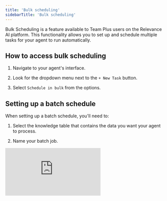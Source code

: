```yaml
---
title: 'Bulk scheduling'
sidebarTitle: 'Bulk scheduling'
---
```


Bulk Scheduling is a feature available to Team Plus users on the Relevance AI platform. This functionality allows you to set up and schedule multiple tasks for your agent to run automatically.

## How to access bulk scheduling

1. Navigate to your agent's interface.

2. Look for the dropdown menu next to the `+ New Task` button.

3. Select `Schedule in bulk` from the options.

## Setting up a batch schedule

When setting up a batch schedule, you'll need to:

1. Select the knowledge table that contains the data you want your agent to process.

2. Name your batch job.

<div
  style={{
    width: '100%',
    position: 'relative',
    paddingTop: '61.46%',
  }}>
  <iframe
    src="https://fast.wistia.com/embed/medias/13kb55siji"
    frameBorder="0"
    style={{
      position: 'absolute',
      top: 0,left: 0, width: '100%', height: '100%',
      borderRadius: '10px',
    }}/>
</div>

## Using the agent message template

The Agent Message template is where you define how your agent should interact with each entry in your knowledge table. This is done using a templating system that allows you to dynamically insert values from your table into the agent's instructions.

**Key points:**

- Double Brace Syntax: to insert values from your table, use double braces around the column name.

- Column Names: you can use any column from your selected knowledge table.

- Example Usage: if you have a column named "company" in your table, you could create a template like this: "Please analyze the performance of company based on the provided data."

## Using the cadence contract

A key feature of bulk scheduling is the cadence contract, which allows you to fine-tune how and when tasks are distributed. This ensures that your automated workflows align perfectly with your team's schedule and work patterns.

**Key components:**

- Timezone: Select your preferred timezone to ensure tasks are scheduled according to your local time, for example: Australia - Sydney.

- Work Days: Specify which days of the week tasks should be scheduled.

- Work Hours: Set the time range during which tasks should be executed. You also have the option to select "All day" for 24/7 task execution.

- Task Distribution: Define the number of tasks to be sent per interval. For example, set a specific number of tasks per day. The actual number of tasks your agent can execute may vary due to factors like conflicting contract conditions and rate limiting.

- Override Mode: This give you the option to run all created tasks in override mode, which can be useful for testing or when you need to maintain specific inputs/outputs across all tasks.

### Best practices for cadence contract

- Align with team availability: Set work days and hours that match your team's actual working schedule to ensure timely handling of task outputs.

- Consider task complexity: Adjust the number of tasks per interval based on the complexity of each task and your team's capacity.

- Start conservative: Begin with a lower number of tasks per interval and gradually increase as you assess your team's capacity and the agent's performance.


**In summary**

Once you've configured the cadence contract, hit `Schedule`.

You can check which bulk schedules you have set up by navigating to the three dots in the top right corner of your agent chat interface and selecting “Bulk schedules”.

